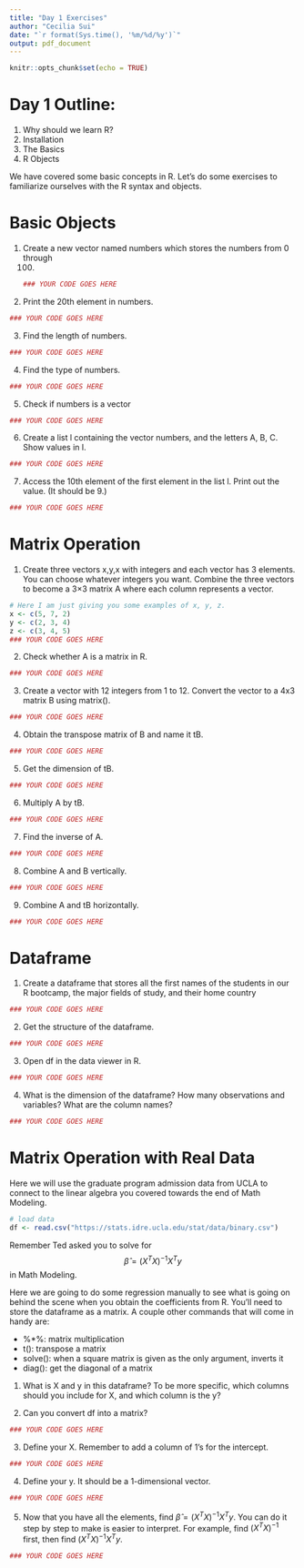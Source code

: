 ```yaml
---
title: "Day 1 Exercises"
author: "Cecilia Sui"
date: "`r format(Sys.time(), '%m/%d/%y')`"
output: pdf_document
---
```


```r
knitr::opts_chunk$set(echo = TRUE)
```

# Day 1 Outline:
1. Why should we learn R?
2. Installation
3. The Basics 
4. R Objects 

We have covered some basic concepts in R. Let's do some exercises to familiarize
ourselves with the R syntax and objects.

# Basic Objects 

1. Create a new vector named numbers which stores the numbers from 0 through
   100.
```r
### YOUR CODE GOES HERE
```

2. Print the 20th element in numbers.
```r
### YOUR CODE GOES HERE
```

3. Find the length of numbers.
```r
### YOUR CODE GOES HERE
```

4. Find the type of numbers. 
```r
### YOUR CODE GOES HERE
```

5. Check if numbers is a vector  
```r
### YOUR CODE GOES HERE
```

6. Create a list l containing the vector numbers, and the letters A, B, C. Show
   values in l.
```r
### YOUR CODE GOES HERE
```

7. Access the 10th element of the first element in the list l. Print out the
   value. (It should be 9.)
```r
### YOUR CODE GOES HERE
```


# Matrix Operation 

1. Create three vectors x,y,x with integers and each vector has 3 elements. You
   can choose whatever integers you want. Combine the three vectors to become a
   3×3 matrix A where each column represents a vector.
```r
# Here I am just giving you some examples of x, y, z.
x <- c(5, 7, 2)
y <- c(2, 3, 4)
z <- c(3, 4, 5)
### YOUR CODE GOES HERE
```

2. Check whether A is a matrix in R. 
```r
### YOUR CODE GOES HERE
```

3. Create a vector with 12 integers from 1 to 12. Convert the vector to a 4x3
   matrix B using matrix().
```r
### YOUR CODE GOES HERE
```

4. Obtain the transpose matrix of B and name it tB.
```r
### YOUR CODE GOES HERE
```

5. Get the dimension of tB.
```r
### YOUR CODE GOES HERE
```

6. Multiply A by tB.
```r
### YOUR CODE GOES HERE
```

7. Find the inverse of A.
```r
### YOUR CODE GOES HERE
```

8. Combine A and B vertically. 
```r
### YOUR CODE GOES HERE
```

9. Combine A and tB horizontally. 
```r
### YOUR CODE GOES HERE
```


# Dataframe 

1. Create a dataframe that stores all the first names of the students in our R
   bootcamp, the major fields of study, and their home country
```r
### YOUR CODE GOES HERE
```

2. Get the structure of the dataframe.
```r
### YOUR CODE GOES HERE
```

3. Open df in the data viewer in R.
```r
### YOUR CODE GOES HERE
```

4. What is the dimension of the dataframe? How many observations and variables?
   What are the column names?
```r
### YOUR CODE GOES HERE
```



# Matrix Operation with Real Data

Here we will use the graduate program admission data from UCLA to connect to the
linear algebra you covered towards the end of Math Modeling.

```r
# load data
df <- read.csv("https://stats.idre.ucla.edu/stat/data/binary.csv")
```

Remember Ted asked you to solve for $$\hat{\beta} = (X^TX)^{-1}X^Ty$$ in Math
Modeling.

Here we are going to do some regression manually to see what is going on behind
the scene when you obtain the coefficients from R. You’ll need to store the
dataframe as a matrix. A couple other commands that will come in handy are:

* %*%: matrix multiplication
* t(): transpose a matrix
* solve(): when a square matrix is given as the only argument, inverts it 
* diag(): get the diagonal of a matrix

1. What is X and y in this dataframe? To be more specific, which columns should
   you include for X, and which column is the y?


2. Can you convert df into a matrix?
```r
### YOUR CODE GOES HERE
```


3. Define your X. Remember to add a column of 1’s for the intercept.
```r
### YOUR CODE GOES HERE
```


4. Define your y. It should be a 1-dimensional vector. 
```r
### YOUR CODE GOES HERE
```


5. Now that you have all the elements, find $\hat{\beta} = (X^TX)^{-1}X^Ty$. You
   can do it step by step to make is easier to interpret. For example, find
   $(X^TX)^{-1}$ first, then find $(X^TX)^{-1}X^Ty$.
```r
### YOUR CODE GOES HERE
```



